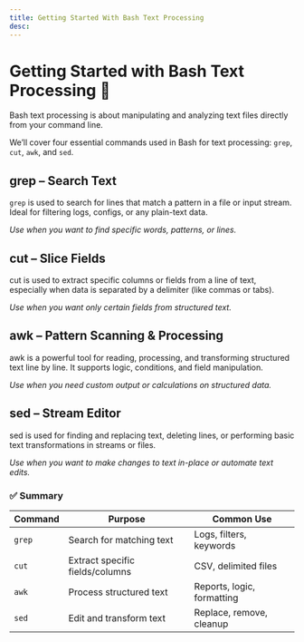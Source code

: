 ```yaml
---
title: Getting Started With Bash Text Processing 
desc: 
---
```


# Getting Started with Bash Text Processing 📝

Bash text processing is about manipulating and analyzing text files directly from your command line. 

We’ll cover four essential commands used in Bash for text processing: `grep`, `cut`, `awk`, and `sed`.

## grep – Search Text
`grep` is used to search for lines that match a pattern in a file or input stream. Ideal for filtering logs, configs, or any plain-text data.

*Use when you want to find specific words, patterns, or lines.*

## cut – Slice Fields
cut is used to extract specific columns or fields from a line of text, especially when data is separated by a delimiter (like commas or tabs).

*Use when you want only certain fields from structured text.*

## awk – Pattern Scanning & Processing
awk is a powerful tool for reading, processing, and transforming structured text line by line. It supports logic, conditions, and field manipulation.

*Use when you need custom output or calculations on structured data.*


## sed – Stream Editor
sed is used for finding and replacing text, deleting lines, or performing basic text transformations in streams or files.

*Use when you want to make changes to text in-place or automate text edits.*

### ✅ Summary

| Command | Purpose                        | Common Use                 |
|---------|--------------------------------|----------------------------|
| `grep`  | Search for matching text       | Logs, filters, keywords    |
| `cut`   | Extract specific fields/columns| CSV, delimited files       |
| `awk`   | Process structured text        | Reports, logic, formatting |
| `sed`   | Edit and transform text        | Replace, remove, cleanup   |
